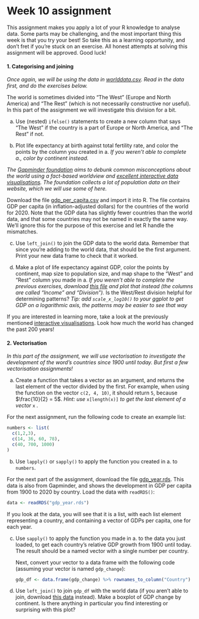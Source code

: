 # Week 10 assignment {- #w10}

This assignment makes you apply a lot of your R knowledge to analyse data. Some parts may be challenging, and the most important thing this week is that you try your best! So take this as a learning opportunity, and don't fret if you're stuck on an exercise. All honest attempts at solving this assignment will be approved. Good luck!

#### 1. Categorising and joining {-}

_Once again, we will be using the data in [worlddata.csv](https://bios1140.github.io/data/worlddata.csv). Read in the data first, and do the exercises below._

The world is sometimes divided into "The West" (Europe and North America) and "The Rest" (which is not necessarily constructive nor useful). In this part of the assignment we will investigate this division for a bit.

a) Use (nested) `ifelse()` statements to create a new column that says "The West" if the country is a part of Europe or North America, and "The Rest" if not.

b) Plot life expectancy at birth against total fertility rate, and color the points by the column you created in a. _If you weren't able to complete a., color by continent instead._

_The [Gapminder foundation](https://www.gapminder.org/) aims to debunk common misconceptions about the world using a fact-based worldview and [excellent interactive data visualisations](https://www.gapminder.org/tools/#$chart-type=bubbles&url=v1). The foundation collects a lot of population data on their website, which we will use some of here._

Download the file [gdp_per_capita.csv](bios1140.github.io/data/gdp_per_capita.csv) and import it into R. The file contains GDP per capita (in inflation-adjusted dollars) for the countries of the world for 2020. Note that the GDP data has slightly fewer countries than the world data, and that some countries may not be named in exactly the same way. We'll ignore this for the purpose of this exercise and let R handle the mismatches.

c) Use `left_join()` to join the GDP data to the world data. Remember that since you're adding to the world data, that should be the first argument. Print your new data frame to check that it worked.

d) Make a plot of life expectancy against GDP, color the points by continent, map size to population size, and map shape to the "West" and "Rest" column you made in a. _If you weren't able to complete the previous exercises, download [this file](https://bios1140.github.io/data/worlddata_income.csv) and plot that instead (the columns are called "Income" and "Division")._ Is the West/Rest division helpful for determining patterns? _Tip: add `scale_x_log10()` to your ggplot to get GDP on a logarithmic axis, the patterns may be easier to see that way_

If you are interested in learning more, take a look at the previously mentioned [interactive visualisations](https://www.gapminder.org/tools/#$chart-type=bubbles&url=v1). Look how much the world has changed the past 200 years!

#### 2. Vectorisation {-}

_In this part of the assignment, we will use vectorisation to investigate the development of the word's countries since 1900 until today. But first a few vectorisation assignments!_

a) Create a function that takes a vector as an argument, and returns the last element of the vector divided by the first. For example, when using the function on the vector `c(2, 4, 10)`, it should return `5`, because $\frac{10}{2} = 5$. _Hint: use_ `x[length(x)]` _to get the last element of a vector_ `x` _._

For the next assignment, run the following code to create an example list:

```{r}
numbers <- list(
  c(1,2,3),
  c(14, 36, 60, 78),
  c(40, 700, 1000)
)
```


b) Use `lapply()` or `sapply()` to apply the function you created in a. to `numbers`.

For the next part of the assignment, download the file [gdp_year.rds](https://bios1140.github.io/data/gdp_year.rds). This data is also from Gapminder, and shows the development in GDP per capita from 1900 to 2020 by country. Load the data with `readRDS()`:

```{r, eval = FALSE}
data <- readRDS("gdp_year.rds")
```

If you look at the data, you will see that it is a list, with each list element representing a country, and containing a vector of GDPs per capita, one for each year.

c) Use `sapply()` to apply the function you made in a. to the data you just loaded, to get each country's relative GDP growth from 1900 until today. The result should be a named vector with a single number per country.

    Next, convert your vector to a data frame with the following code (assuming your vector is named `gdp_change`):
    
    ```{r, eval = FALSE}
    gdp_df <- data.frame(gdp_change) %>% rownames_to_column("Country")
    ```
    
d) Use `left_join()` to join `gdp_df` with the world data (if you aren't able to join, download [this data](https://bios1140.github.io/data/worlddata_gdp_change.csv) instead). Make a boxplot of GDP change by continent. Is there anything in particular you find interesting or surprising with this plot?
